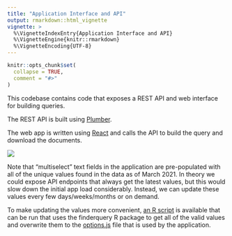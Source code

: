 ```yaml
---
title: "Application Interface and API"
output: rmarkdown::html_vignette
vignette: >
  %\VignetteIndexEntry{Application Interface and API}
  %\VignetteEngine{knitr::rmarkdown}
  %\VignetteEncoding{UTF-8}
---
```


```r
knitr::opts_chunk$set(
  collapse = TRUE,
  comment = "#>"
)
```

This codebase contains code that exposes a REST API and web interface for building queries.

The REST API is built using [Plumber](https://www.rplumber.io).

The web app is written using [React](https://reactjs.org) and calls the API to build the query and download the documents.

![](app_screenshot.png)

Note that "multiselect" text fields in the application are pre-populated with all of the unique values found in the data as of March 2021. In theory we could expose API endpoints that always get the latest values, but this would slow down the initial app load considerably. Instead, we can update these values every few days/weeks/months or on demand.

To make updating the values more convenient, [an R script](https://github.com/hafen/finderquery/blob/master/app/generate_options.R) is available that can be run that uses the finderquery R package to get all of the valid values and overwrite them to the [options.js](https://github.com/hafen/finderquery/blob/master/app/src/options.js) file that is used by the application.
